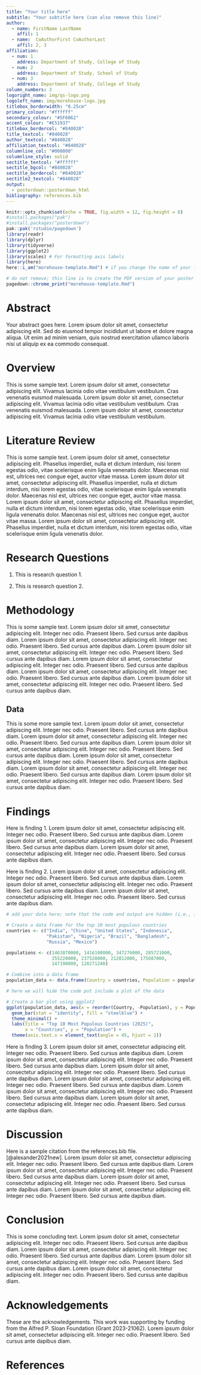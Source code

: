 ```yaml
---
title: "Your title here"
subtitle: "Your subtitle here (can also remove this line)"
author: 
  - name: FirstName LastName
    affil: 1
  - name:  CoAuthorFirst CoAuthorLast
    affil: 2, 3
affiliation:
  - num: 1
    address: Department of Study, College of Study
  - num: 2
    address: Department of Study, School of Study
  - num: 3
    address: Department of Study, College of Study
column_numbers: 3
logoright_name: img/qs-logo.png
logoleft_name: img/morehouse-logo.jpg
titlebox_borderwidth: "0.25cm"
primary_colour: "#ffffff"
secondary_colour: "#5F6062"
accent_colour: "#E51937"
titlebox_bordercol: "#840028"
title_textcol: "#840028"
author_textcol: "#840028"
affiliation_textcol: "#840028"
columnline_col: "#000000"
columnline_style: solid
sectitle_textcol: "#ffffff"
sectitle_bgcol: "#840028"
sectitle_bordercol: "#840028"
sectitle2_textcol: "#840028"
output: 
  - posterdown::posterdown_html
bibliography: references.bib
---
```


```r
knitr::opts_chunk$set(echo = TRUE, fig.width = 12, fig.height = 8)
#install.packages("pak")
#install.packages("posterdown")
pak::pak('rstudio/pagedown')
library(readr)
library(dplyr)
library(tidyverse)
library(ggplot2)
library(scales) # For formatting axis labels
library(here)
here::i_am("morehouse-template.Rmd") # if you change the name of your file, update this
```

```r
# do not remove; this line is to create the PDF version of your poster
pagedown::chrome_print("morehouse-template.Rmd")
```

# Abstract

Your abstract goes here. Lorem ipsum dolor sit amet, consectetur adipiscing elit. Sed do eiusmod tempor incididunt ut labore et dolore magna aliqua. Ut enim ad minim veniam, quis nostrud exercitation ullamco laboris nisi ut aliquip ex ea commodo consequat.

# Overview

This is some sample text. Lorem ipsum dolor sit amet, consectetur adipiscing elit. Vivamus lacinia odio vitae vestibulum vestibulum. Cras venenatis euismod malesuada. Lorem ipsum dolor sit amet, consectetur adipiscing elit. Vivamus lacinia odio vitae vestibulum vestibulum. Cras venenatis euismod malesuada. Lorem ipsum dolor sit amet, consectetur adipiscing elit. Vivamus lacinia odio vitae vestibulum vestibulum.

# Literature Review

This is some sample text. Lorem ipsum dolor sit amet, consectetur adipiscing elit. Phasellus imperdiet, nulla et dictum interdum, nisi lorem egestas odio, vitae scelerisque enim ligula venenatis dolor. Maecenas nisl est, ultrices nec congue eget, auctor vitae massa. Lorem ipsum dolor sit amet, consectetur adipiscing elit. Phasellus imperdiet, nulla et dictum interdum, nisi lorem egestas odio, vitae scelerisque enim ligula venenatis dolor. Maecenas nisl est, ultrices nec congue eget, auctor vitae massa. Lorem ipsum dolor sit amet, consectetur adipiscing elit. Phasellus imperdiet, nulla et dictum interdum, nisi lorem egestas odio, vitae scelerisque enim ligula venenatis dolor. Maecenas nisl est, ultrices nec congue eget, auctor vitae massa. Lorem ipsum dolor sit amet, consectetur adipiscing elit. Phasellus imperdiet, nulla et dictum interdum, nisi lorem egestas odio, vitae scelerisque enim ligula venenatis dolor.

# Research Questions

1. This is research question 1.

2. This is research question 2.

# Methodology

This is some sample text. Lorem ipsum dolor sit amet, consectetur adipiscing elit. Integer nec odio. Praesent libero. Sed cursus ante dapibus diam. Lorem ipsum dolor sit amet, consectetur adipiscing elit. Integer nec odio. Praesent libero. Sed cursus ante dapibus diam. Lorem ipsum dolor sit amet, consectetur adipiscing elit. Integer nec odio. Praesent libero. Sed cursus ante dapibus diam. Lorem ipsum dolor sit amet, consectetur adipiscing elit. Integer nec odio. Praesent libero. Sed cursus ante dapibus diam. Lorem ipsum dolor sit amet, consectetur adipiscing elit. Integer nec odio. Praesent libero. Sed cursus ante dapibus diam. Lorem ipsum dolor sit amet, consectetur adipiscing elit. Integer nec odio. Praesent libero. Sed cursus ante dapibus diam.

## Data

This is some more sample text. Lorem ipsum dolor sit amet, consectetur adipiscing elit. Integer nec odio. Praesent libero. Sed cursus ante dapibus diam. Lorem ipsum dolor sit amet, consectetur adipiscing elit. Integer nec odio. Praesent libero. Sed cursus ante dapibus diam. Lorem ipsum dolor sit amet, consectetur adipiscing elit. Integer nec odio. Praesent libero. Sed cursus ante dapibus diam. Lorem ipsum dolor sit amet, consectetur adipiscing elit. Integer nec odio. Praesent libero. Sed cursus ante dapibus diam. Lorem ipsum dolor sit amet, consectetur adipiscing elit. Integer nec odio. Praesent libero. Sed cursus ante dapibus diam. Lorem ipsum dolor sit amet, consectetur adipiscing elit. Integer nec odio. Praesent libero. Sed cursus ante dapibus diam.

# Findings

Here is finding 1. Lorem ipsum dolor sit amet, consectetur adipiscing elit. Integer nec odio. Praesent libero. Sed cursus ante dapibus diam. Lorem ipsum dolor sit amet, consectetur adipiscing elit. Integer nec odio. Praesent libero. Sed cursus ante dapibus diam. Lorem ipsum dolor sit amet, consectetur adipiscing elit. Integer nec odio. Praesent libero. Sed cursus ante dapibus diam.

Here is finding 2. Lorem ipsum dolor sit amet, consectetur adipiscing elit. Integer nec odio. Praesent libero. Sed cursus ante dapibus diam. Lorem ipsum dolor sit amet, consectetur adipiscing elit. Integer nec odio. Praesent libero. Sed cursus ante dapibus diam. Lorem ipsum dolor sit amet, consectetur adipiscing elit. Integer nec odio. Praesent libero. Sed cursus ante dapibus diam.

```r
# add your data here; note that the code and output are hidden (i.e., include =F)

# Create a data frame for the top 10 most populous countries
countries <- c("India", "China", "United States", "Indonesia", 
               "Pakistan", "Nigeria", "Brazil", "Bangladesh", 
               "Russia", "Mexico")

populations <- c(1463870000, 1416100000, 347276000, 285721000, 
                 255220000, 237528000, 212812000, 175687000, 
                 147190000, 128271248)

# Combine into a data frame
population_data <- data.frame(Country = countries, Population = populations)
```

```r
# here we will hide the code put include a plot of the data

# Create a bar plot using ggplot2
ggplot(population_data, aes(x = reorder(Country, -Population), y = Population)) +
  geom_bar(stat = "identity", fill = "steelblue") +
  theme_minimal() +
  labs(title = "Top 10 Most Populous Countries (2025)", 
       x = "Countries", y = "Population") +
  theme(axis.text.x = element_text(angle = 45, hjust = 1))

```

Here is finding 3. Lorem ipsum dolor sit amet, consectetur adipiscing elit. Integer nec odio. Praesent libero. Sed cursus ante dapibus diam. Lorem ipsum dolor sit amet, consectetur adipiscing elit. Integer nec odio. Praesent libero. Sed cursus ante dapibus diam. Lorem ipsum dolor sit amet, consectetur adipiscing elit. Integer nec odio. Praesent libero. Sed cursus ante dapibus diam. Lorem ipsum dolor sit amet, consectetur adipiscing elit. Integer nec odio. Praesent libero. Sed cursus ante dapibus diam. Lorem ipsum dolor sit amet, consectetur adipiscing elit. Integer nec odio. Praesent libero. Sed cursus ante dapibus diam. Lorem ipsum dolor sit amet, consectetur adipiscing elit. Integer nec odio. Praesent libero. Sed cursus ante dapibus diam.

# Discussion

Here is a sample citation from the references.bib file. [@alexander2021new]. Lorem ipsum dolor sit amet, consectetur adipiscing elit. Integer nec odio. Praesent libero. Sed cursus ante dapibus diam. Lorem ipsum dolor sit amet, consectetur adipiscing elit. Integer nec odio. Praesent libero. Sed cursus ante dapibus diam. Lorem ipsum dolor sit amet, consectetur adipiscing elit. Integer nec odio. Praesent libero. Sed cursus ante dapibus diam. Lorem ipsum dolor sit amet, consectetur adipiscing elit. Integer nec odio. Praesent libero. Sed cursus ante dapibus diam.

# Conclusion

This is some concluding text. Lorem ipsum dolor sit amet, consectetur adipiscing elit. Integer nec odio. Praesent libero. Sed cursus ante dapibus diam. Lorem ipsum dolor sit amet, consectetur adipiscing elit. Integer nec odio. Praesent libero. Sed cursus ante dapibus diam. Lorem ipsum dolor sit amet, consectetur adipiscing elit. Integer nec odio. Praesent libero. Sed cursus ante dapibus diam. Lorem ipsum dolor sit amet, consectetur adipiscing elit. Integer nec odio. Praesent libero. Sed cursus ante dapibus diam.

# Acknowledgements

These are the acknowledgements. This work was supporting by funding from the Alfred P. Sloan Foundation (Grant 2023-21062). Lorem ipsum dolor sit amet, consectetur adipiscing elit. Integer nec odio. Praesent libero. Sed cursus ante dapibus diam.

# References
